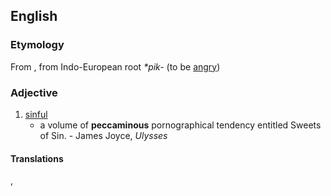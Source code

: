 ==English==

===Etymology===
From {{etyl|la|en}} {{term|pecco||lang=la|sin}}, from Indo-European root ''*pik-'' (to be [[angry]])

===Adjective===
{{en-adj}}

# [[sinful]]
#* a volume of '''peccaminous''' pornographical tendency entitled Sweets of Sin. - James Joyce, ''Ulysses''

====Translations====
{{trans-top|sinful}}
{{t|pt|pecaminoso|m}}, {{t|pt|pecaminosa|f}}
{{trans-mid}}
{{trans-bottom}}